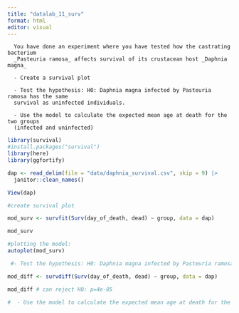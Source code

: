 ---
title: "datalab_11_surv"
format: html
editor: visual
---

```         
  You have done an experiment where you have tested how the castrating bacterium
  _Pasteuria ramosa_ affects survival of its crustacean host _Daphnia magna_
  
  - Create a survival plot 
  
  - Test the hypothesis: H0: Daphnia magna infected by Pasteuria ramosa has the same 
  survival as uninfected individuals. 
  
  - Use the model to calculate the expected mean age at death for the two groups 
  (infected and uninfected)
```

```{r}
library(survival)
#install.packages("survival")
library(here)
library(ggfortify)
```

```{r}
dap <- read_delim(file = "data/daphnia_survival.csv", skip = 9) |>
  janitor::clean_names() 

View(dap)

```

```{r}
#create survival plot

mod_surv <- survfit(Surv(day_of_death, dead) ~ group, data = dap)

mod_surv

#plotting the model:
autoplot(mod_surv)
```

```{r}
 #- Test the hypothesis: H0: Daphnia magna infected by Pasteuria ramosa has the same survival as uninfected individuals. 

mod_diff <- survdiff(Surv(day_of_death, dead) ~ group, data = dap)

mod_diff # can reject H0: p=4e-05

```

```{r}
#  - Use the model to calculate the expected mean age at death for the two groups (infected and uninfected)


```
